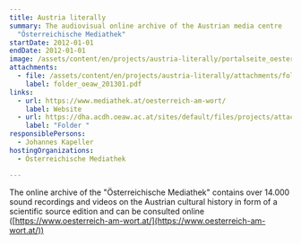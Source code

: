 ```yaml
---
title: Austria literally
summary: The audiovisual online archive of the Austrian media centre
  "Österreichische Mediathek"
startDate: 2012-01-01
endDate: 2012-01-01
image: /assets/content/en/projects/austria-literally/portalseite_oesterreich-am-wort_mediathek.png
attachments:
  - file: /assets/content/en/projects/austria-literally/attachments/folder_oeaw_201301.pdf
    label: folder_oeaw_201301.pdf
links:
  - url: https://www.mediathek.at/oesterreich-am-wort/
    label: Website
  - url: https://dha.acdh.oeaw.ac.at/sites/default/files/projects/attachments/folder_oeaw_201301.pdf#overlay-context=en/austria-literally
    label: "Folder "
responsiblePersons:
  - Johannes Kapeller
hostingOrganizations:
  - Österreichische Mediathek

---
```

The online archive of the "Österreichische Mediathek" contains over 14.000 sound recordings and videos on the Austrian cultural history in form of a scientific source edition and can be consulted online ([https://www.oesterreich-am-wort.at/](https://www.oesterreich-am-wort.at/))
